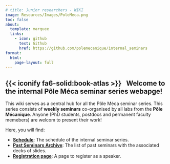 ```yaml
---
# title: Junior researchers - WIKI
image: Resources/Images/PoleMeca.png
toc: false
about:
  template: marquee
  links:
    - icon: github
      text: Github
      href: https://github.com/polemecanique/internal_seminars
format:
  html:
    page-layout: full
---
```


## {{< iconify fa6-solid:book-atlas >}} &nbsp; Welcome to the internal Pôle Méca seminar series webapge!

This wiki serves as a central hub for all the Pôle Méca seminar series. This series consists of **weekly seminars** co-organised by all labs from the **Pôle Mécanique**. Anyone (PhD students, postdocs and permanent faculty memebers) are welcom to present their work!

Here, you will find:

* [**Schedule**](Schedule.qmd): The schedule of the internal seminar series.
* [**Past Seminars Archive**](PastSeminarsArchive.qmd): The list of past seminars with the associated decks of slides.
* [**Registration page**](Registration.qmd): A page to register as a speaker.

